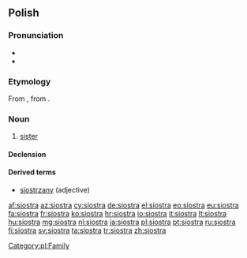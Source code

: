 ==Polish==

===Pronunciation===
* {{IPA|lang=pl|/ˈɕɔstra/}}
* {{audio|Pl-siostra.ogg|audio}}

===Etymology===
From {{proto|Slavic|sestra|lang=pl}}, from {{proto|Indo-European|swésōr|lang=pl}}.

===Noun===
{{head|pl|noun|g=f}}

# [[sister]]

====Declension====
{{pl-decl-noun
|siostra|siostry
|siostry|sióstr
|siostrze|siostrom
|siostrę|siostry
|siostrą|siostrami
|siostrze|siostrach
|siostro|siostry
}}

====Derived terms====
* [[siostrzany]] (adjective)

[[Category:pl:Family]]

[[af:siostra]]
[[az:siostra]]
[[cy:siostra]]
[[de:siostra]]
[[el:siostra]]
[[eo:siostra]]
[[eu:siostra]]
[[fa:siostra]]
[[fr:siostra]]
[[ko:siostra]]
[[hr:siostra]]
[[io:siostra]]
[[it:siostra]]
[[lt:siostra]]
[[hu:siostra]]
[[mg:siostra]]
[[nl:siostra]]
[[ja:siostra]]
[[pl:siostra]]
[[pt:siostra]]
[[ru:siostra]]
[[fi:siostra]]
[[sv:siostra]]
[[ta:siostra]]
[[tr:siostra]]
[[zh:siostra]]